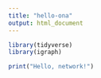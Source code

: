 ```yaml
---
title: "hello-ona"
output: html_document
---
```


```r
library(tidyverse)
library(igraph)
```

```r
print("Hello, network!")

```

